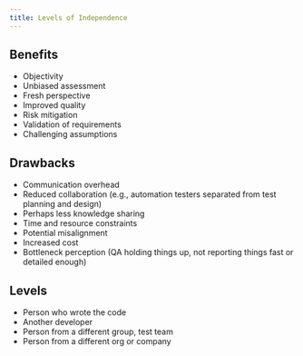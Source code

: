 ```yaml
---
title: Levels of Independence
---
```


## Benefits

- Objectivity
- Unbiased assessment
- Fresh perspective
- Improved quality
- Risk mitigation
- Validation of requirements
- Challenging assumptions

## Drawbacks

- Communication overhead
- Reduced collaboration (e.g., automation testers separated from test planning and design)
- Perhaps less knowledge sharing
- Time and resource constraints
- Potential misalignment
- Increased cost
- Bottleneck perception (QA holding things up, not reporting things fast or detailed enough)

## Levels

- Person who wrote the code
- Another developer
- Person from a different group, test team
- Person from a different org or company